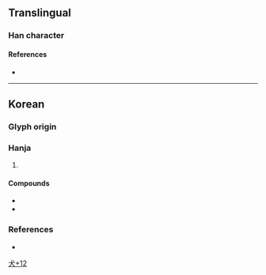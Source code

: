 {{character info}}
==Translingual==

===Han character===
{{Han char|rn=94|rad=犬|as=12|sn=15|four=|canj=KHYDK|ids=⿰犭敦}}

====References====
* {{Han ref|kx=0719.131|dj=1130.140|hdz=21369.051|uh=7364|ud=29540}}

----

==Korean==

===Glyph origin===
{{ko-etym-gukja}}

===Hanja===
{{ko-hanja|돈피|돈}}

# {{hanja form of|돈|[[hide]] of a [[marten]]}}

====Compounds====
{{der-top|Compounds}}
* {{ko-l|돈피|獤皮}}
* {{ko-l|돈삼계|獤蔘契}}
{{der-bottom}}

===References===
* {{R:hanjadoc|7238}}

[[Category:Korean-only CJKV Characters|犬+12]]